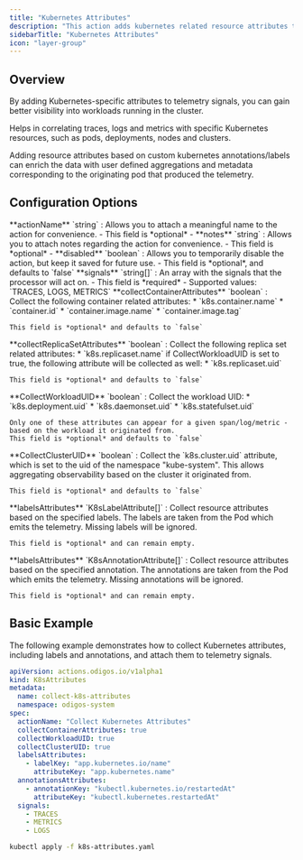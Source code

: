 ```yaml
---
title: "Kubernetes Attributes"
description: "This action adds kubernetes related resource attributes to spans, metrics data points and log records."
sidebarTitle: "Kubernetes Attributes"
icon: "layer-group"
---
```



## Overview

By adding Kubernetes-specific attributes to telemetry signals, you can gain better visibility into workloads running in the cluster.

Helps in correlating traces, logs and metrics with specific Kubernetes resources, such as pods, deployments, nodes and clusters.

Adding resource attributes based on custom kubernetes annotations/labels can enrich the data with user defined aggregations and metadata corresponding to the originating pod that produced the telemetry.

## Configuration Options

<AccordionGroup>
  <Accordion title="actionName">
    **actionName** `string` : Allows you to attach a meaningful name to the action for convenience.
    - This field is *optional*
    - <AssumeNoMeaning />
  </Accordion>
  <Accordion title="notes">
    **notes** `string` : Allows you to attach notes regarding the action for convenience.
    - This field is *optional*
    - <AssumeNoMeaning />
  </Accordion>
  <Accordion title="disabled">
    **disabled** `boolean` : Allows you to temporarily disable the action, but keep it saved for future use.
    - This field is *optional*, and defaults to `false`
  </Accordion>
  <Accordion title="signals *">
    **signals** `string[]` : An array with the signals that the processor will act on.
    - This field is *required*
    - Supported values: `TRACES, LOGS, METRICS`
  </Accordion>
  <Accordion title="collectContainerAttributes">
    **collectContainerAttributes** `boolean` : Collect the following container related attributes:
        * `k8s.container.name`
        * `container.id`
        * `container.image.name`
        * `container.image.tag`

    This field is *optional* and defaults to `false`
  </Accordion>
  <Accordion title="collectReplicaSetAttributes">
    **collectReplicaSetAttributes** `boolean` : Collect the following replica set related attributes:
        * `k8s.replicaset.name`
    if CollectWorkloadUID is set to true, the following attribute will be collected as well:
        * `k8s.replicaset.uid`
        
    This field is *optional* and defaults to `false`
  </Accordion>
  <Accordion title="CollectWorkloadUID">
    **CollectWorkloadUID** `boolean` : Collect the workload UID:
        * `k8s.deployment.uid`
        * `k8s.daemonset.uid`
        * `k8s.statefulset.uid`

    Only one of these attributes can appear for a given span/log/metric - based on the workload it originated from.
    This field is *optional* and defaults to `false`
  </Accordion>
  <Accordion title="CollectClusterUID">
    **CollectClusterUID** `boolean` : Collect the `k8s.cluster.uid` attribute, which is set to the uid of the namespace "kube-system". This allows aggregating observability based on the cluster it originated from.

    This field is *optional* and defaults to `false`
  </Accordion>
  <Accordion title="labelsAttributes">
    **labelsAttributes** `K8sLabelAttribute[]` : Collect resource attributes based on the specified labels. The labels are taken from the Pod which emits the telemetry. Missing labels will be ignored.

    This field is *optional* and can remain empty.
  </Accordion>
  <Accordion title="annotationsAttributes">
    **labelsAttributes** `K8sAnnotationAttribute[]` : Collect resource attributes based on the specified annotation. The annotations are taken from the Pod which emits the telemetry. Missing annotations will be ignored.

    This field is *optional* and can remain empty.
  </Accordion>

</AccordionGroup>

## Basic Example

The following example demonstrates how to collect Kubernetes attributes, including labels and annotations, and attach them to telemetry signals.

```yaml k8s-attributes.yaml
apiVersion: actions.odigos.io/v1alpha1
kind: K8sAttributes
metadata:
  name: collect-k8s-attributes
  namespace: odigos-system
spec:
  actionName: "Collect Kubernetes Attributes"
  collectContainerAttributes: true
  collectWorkloadUID: true
  collectClusterUID: true
  labelsAttributes:
    - labelKey: "app.kubernetes.io/name"
      attributeKey: "app.kubernetes.name"
  annotationsAttributes:
    - annotationKey: "kubectl.kubernetes.io/restartedAt"
      attributeKey: "kubectl.kubernetes.restartedAt"
  signals:
    - TRACES
    - METRICS
    - LOGS
```

```bash
kubectl apply -f k8s-attributes.yaml
```
